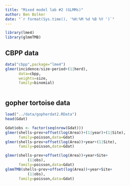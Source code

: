```yaml
---
title: "Mixed model lab #2 (GLMMs)"
author: Ben Bolker
date: "`r format(Sys.time(), '%H:%M %d %B %Y ')`"
---
```


```r
library(lme4)
library(glmmTMB)
```

## CBPP data

```r
data("cbpp",package="lme4")
glmer(incidence/size~period+(1|herd),
      data=cbpp,
      weights=size,
      family=binomial)
```

```r

```

## gopher tortoise data

```r
load("../data/gopherdat2.RData")
head(Gdat)
```

```r
Gdat$obs <- factor(seq(nrow(Gdat)))
glmer(shells~prev+offset(log(Area))+(1|year)+(1|Site),
      family=poisson,data=Gdat)
glmer(shells~prev+offset(log(Area))+year+(1|Site),
      family=poisson,data=Gdat)

glmer(shells~prev+offset(log(Area))+year+Site+
          (1|obs),
      family=poisson,data=Gdat)
glmmTMB(shells~prev+offset(log(Area))+year+Site+
          (1|obs),
      family=poisson,data=Gdat)
```
